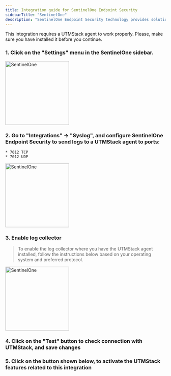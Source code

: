 ```yaml
---
title: Integration guide for SentinelOne Endpoint Security
sidebarTitle: "SentinelOne"
description: "SentinelOne Endpoint Security technology provides solutions with three different tiers of functionality, Core, Control and Complete."
---
```


<Warning>
    This integration requires a UTMStack agent to work properly. Please, make sure you have installed it before you continue.
</Warning>

### 1.  Click on the "Settings" menu in the SentinelOne sidebar.

<img
  height="200"
  className="block rounded-xl"
  src="/images/integrations/sentinelone/main_page.png"
  alt="SentinelOne"
/>

### 2. Go to "Integrations" -> "Syslog", and configure SentinelOne Endpoint Security to send logs to a UTMStack agent to ports:

    * 7012 TCP
    * 7012 UDP

<img
  height="200"
  className="block rounded-xl"
  src="/images/integrations/sentinelone/sentinelone_integration.png"
  alt="SentinelOne"
/>

### 3. Enable log collector

> To enable the log collector where you have the UTMStack agent installed, follow the instructions below based on your operating system and preferred protocol.

<img
  height="200"
  className="block rounded-xl"
  src="/images/integrations/sentinelone/step3.png"
  alt="SentinelOne"
/>

### 4. Click on the "Test" button to check connection with UTMStack, and save changes

### 5. Click on the button shown below, to activate the UTMStack features related to this integration